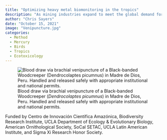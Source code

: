 ```yaml
---
title: "Optimizing heavy metal biomonitoring in the tropics"
description: "As mining industries expand to meet the global demand for precious minerals, heavy metal pollution is becoming commonplace throughout the tropics. Blood sampling provides a reliable, nonlethal measurement to track contamination in organisms, but storing samples can be impractical in remote field conditions. I am developing a simple, inexpensive method to assess heavy metal exposure in birds without needing refrigeration – thereby removing logistical barriers for scientists based in the tropics."
author: "Chris Sayers"
date: "October 15, 2021"
image: "Venipuncture.jpg"
categories:
  - Method
  - Mercury
  - Birds
  - Tropics
  - Ecotoxicology
---
```


![Blood draw via brachial venipuncture of a Black-banded Woodcreeper (*Dendrocolaptes picumnus*) in Madre de Dios, Peru. Handled and released safely with appropriate institutional and national permits.](Venipuncture.jpg)

Funded by Centro de Innovación Científica Amazónica, Biodiversity Research Institute, UCLA Department of Ecology & Evolutionary Biology, American Ornithological Society, SoCal SETAC, UCLA Latin American Institute, and Sigma Xi Research Honor Society.
